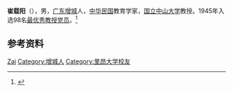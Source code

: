 '''崔载阳'''（{{bd|1902年||1991年}}），男，[[广东|广东]][[增城县|增城]]人，[[中华民国|中华民国]]教育学家，[[国立中山大学|国立中山大学]]教授。1945年入选98名[[最优秀教授党员|最优秀教授党员]]。<ref>{{Cite book|title=中国国民党全书 • 下|author=余克礼, 朱显龙主编; 张民宪, 高景轩, 彭付芝副主编|publisher=陕西人民出版社|year=2001|isbn=|location=西安|pages=}}</ref>

== 参考资料 ==
{{reflist}}

{{Authority control}}
{{DEFAULTSORT:Cui崔}}
[[Category:崔姓|Zai]]
[[Category:增城人|Category:增城人]]
[[Category:里昂大学校友|Category:里昂大学校友]]

{{中国人物小作品}}